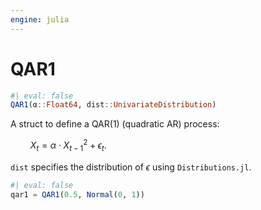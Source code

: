 ```yaml
---
engine: julia
---
```


# QAR1 {#sec-doc}
    

::: {.callout-note appearance="simple" title="docblock" collapse=false}    


```julia
#| eval: false
QAR1(α::Float64, dist::UnivariateDistribution)

```

A struct to define a QAR(1) (quadratic AR) process:
 
$\qquad X_t=\alpha \cdot X_{t-1}^2+\epsilon_t.$
 
`dist` specifies the distribution of $\epsilon$ using `Distributions.jl`.
 

```julia
#| eval: false
qar1 = QAR1(0.5, Normal(0, 1))

```



:::
    

